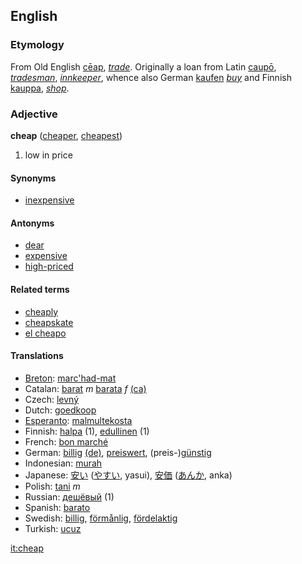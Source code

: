 ==English==

===Etymology===
From Old English [[cēap]], ''[[trade]]''. Originally a loan from Latin [[caupō]], ''[[tradesman]]'', ''[[innkeeper]]'', whence also German [[kaufen]] ''[[buy]]'' and Finnish [[kauppa]], ''[[shop]]''.

=== Adjective ===
'''cheap''' ([[cheaper]], [[cheapest]])

# low in price

====Synonyms====
*[[inexpensive]]

====Antonyms====
*[[dear]]<!-- used in Australia, not sure about elsewhere -->
*[[expensive]]
*[[high-priced]]

====Related terms====
*[[cheaply]]
*[[cheapskate]]
*[[el cheapo]]

==== Translations ====
*[[Breton]]: [[marc'had-mat]]
*Catalan: [[barat]] ''m'' [[barata]] ''f'' [[:ca:barat|(ca)]]
*Czech: [[levný]]
*Dutch: [[goedkoop]]
*[[Esperanto]]: [[malmultekosta]]
*Finnish: [[halpa]] (1), [[edullinen]] (1)
*French: [[bon marché]]
*German: [[billig]] [[:de:billig|(de)]], [[preiswert]], (preis-)[[günstig]]
*Indonesian: [[murah]]
*Japanese: [[安い]] ([[やすい]], yasui), [[安価]] ([[あんか]], anka)
*Polish: [[tani]] ''m''
*Russian: [[дешёвый]] (1)
*Spanish: [[barato]]
*Swedish: [[billig]], [[förmånlig]], [[fördelaktig]]
*Turkish: [[ucuz]]

[[it:cheap]]